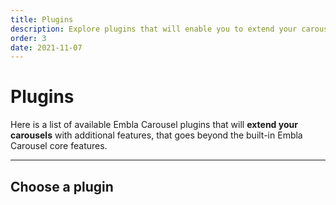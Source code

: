 ```yaml
---
title: Plugins
description: Explore plugins that will enable you to extend your carousels with additional features.
order: 3
date: 2021-11-07
---
```


# Plugins

Here is a list of available Embla Carousel plugins that will **extend your carousels** with additional features, that goes beyond the built-in Embla Carousel core features.

---

## Choose a plugin

<PageChildLinks />
